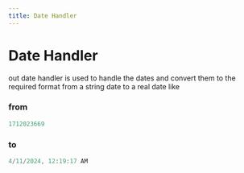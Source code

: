 ```yaml
---
title: Date Handler
---
```


# Date Handler

out date handler is used to handle the dates and convert them to the required format
from a string date to a real date like

### from
```js
1712023669
```
### to
```js
4/11/2024, 12:19:17 AM
```

